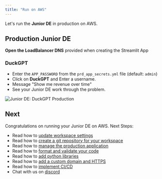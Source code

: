 ```yaml
---
title: "Run on AWS"
---
```


Let's run the **Junior DE** in production on AWS.

<Snippet file="aws-setup.mdx" />

<Snippet file="update-prd-secrets.mdx" />

<Snippet file="create-aws-resources.mdx" />

## Production Junior DE

**Open the LoadBalancer DNS** provided when creating the Streamlit App

### DuckGPT

- Enter the `APP_PASSWORD` from the `prd_app_secrets.yml` file (default: `admin`)
- Click on **DuckGPT** and Enter a username.
- Message "Show me revenue over time"
- See your Junior DE work through the problem.

![Junior DE: DuckGPT Production](/images/duckgpt_local.png)

<Snippet file="ai-app-update-production.mdx" />

<Snippet file="ai-app-delete-aws-resources.mdx" />

## Next

Congratulations on running your Junior DE on AWS. Next Steps:

- Read how to [update workspace settings](/templates/how-to/workspace-settings)
- Read how to [create a git repository for your workspace](/templates/how-to/git-repo)
- Read how to [manage the production application](/templates/how-to/production-app)
- Read how to [format and validate your code](/templates/how-to/format-and-validate)
- Read how to [add python libraries](/templates/how-to/install)
- Read how to [add a custom domain and HTTPS](/templates/how-to/domain-https)
- Read how to [implement CI/CD](/templates/how-to/ci-cd)
- Chat with us on [discord](https://discord.gg/4MtYHHrgA8)
